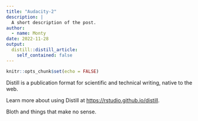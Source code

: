 ```yaml
---
title: "Audacity-2"
description: |
  A short description of the post.
author:
  - name: Monty
date: 2022-11-28
output:
  distill::distill_article:
    self_contained: false
---
```



```r
knitr::opts_chunk$set(echo = FALSE)
```

Distill is a publication format for scientific and technical writing, native to the web.

Learn more about using Distill at <https://rstudio.github.io/distill>.

Bloth and things that make no sense.

